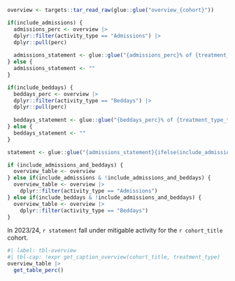 ```r
overview <- targets::tar_read_raw(glue::glue("overview_{cohort}"))

if(include_admissions) {
  admissions_perc <- overview |>
  dplyr::filter(activity_type == "Admissions") |>
  dplyr::pull(perc)
  
  admissions_statement <- glue::glue("{admissions_perc}% of {treatment_type_title} admissions")
} else {
  admissions_statement <- ""
}

if(include_beddays) {
  beddays_perc <- overview |>
  dplyr::filter(activity_type == "Beddays") |>
  dplyr::pull(perc)
  
  beddays_statement <- glue::glue("{beddays_perc}% of {treatment_type_title} beddays")
} else {
  beddays_statement <- ""
}

statement <- glue::glue("{admissions_statement}{ifelse(include_admissions_and_beddays, ' and ', '')}{beddays_statement}")

if (include_admissions_and_beddays) {
  overview_table <- overview
} else if(include_admissions & !include_admissions_and_beddays) {
  overview_table <- overview |>
    dplyr::filter(activity_type == "Admissions")
} else if(include_beddays & !include_admissions_and_beddays) {
  overview_table <- overview |>
    dplyr::filter(activity_type == "Beddays")
}
```

In 2023/24, `r statement` fall under mitigable activity for the `r cohort_title` cohort.

```r
#| label: tbl-overview
#| tbl-cap: !expr get_caption_overview(cohort_title, treatment_type)
overview_table |>
  get_table_perc()
```